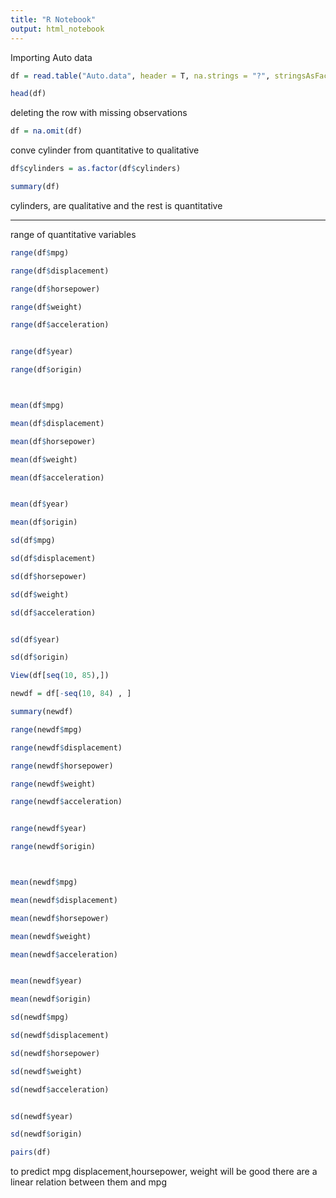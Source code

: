 ```yaml
---
title: "R Notebook"
output: html_notebook
---
```


Importing Auto data

```r
df = read.table("Auto.data", header = T, na.strings = "?", stringsAsFactors = T)

head(df)
```
deleting the row with missing observations

```r
df = na.omit(df)
```


conve cylinder from quantitative to qualitative 
```r
df$cylinders = as.factor(df$cylinders)
```


```r

summary(df)

```
cylinders,    are qualitative and the rest is quantitative 

------------------
range of quantitative variables 
```r
range(df$mpg)

range(df$displacement)

range(df$horsepower)

range(df$weight)

range(df$acceleration)


range(df$year)

range(df$origin)




```
```r
mean(df$mpg)

mean(df$displacement)

mean(df$horsepower)

mean(df$weight)

mean(df$acceleration)


mean(df$year)

mean(df$origin)

```
```r



sd(df$mpg)

sd(df$displacement)

sd(df$horsepower)

sd(df$weight)

sd(df$acceleration)


sd(df$year)

sd(df$origin)
```









```r
View(df[seq(10, 85),])
```



```r
newdf = df[-seq(10, 84) , ]
```

```r
summary(newdf)
```

```r
range(newdf$mpg)

range(newdf$displacement)

range(newdf$horsepower)

range(newdf$weight)

range(newdf$acceleration)


range(newdf$year)

range(newdf$origin)




```
```r
mean(newdf$mpg)

mean(newdf$displacement)

mean(newdf$horsepower)

mean(newdf$weight)

mean(newdf$acceleration)


mean(newdf$year)

mean(newdf$origin)

```
```r



sd(newdf$mpg)

sd(newdf$displacement)

sd(newdf$horsepower)

sd(newdf$weight)

sd(newdf$acceleration)


sd(newdf$year)

sd(newdf$origin)
```


```r
pairs(df)
```
to predict mpg displacement,hoursepower, weight will be good there are a linear relation between them and mpg



















